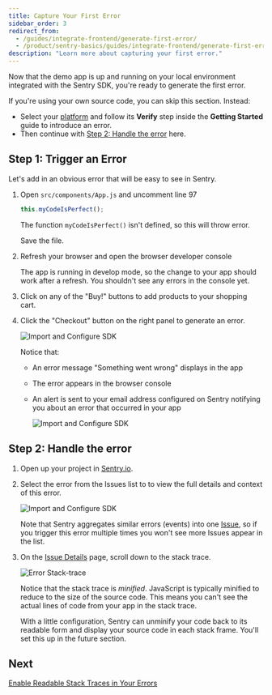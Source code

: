```yaml
---
title: Capture Your First Error
sidebar_order: 3
redirect_from:
  - /guides/integrate-frontend/generate-first-error/
  - /product/sentry-basics/guides/integrate-frontend/generate-first-error/
description: "Learn more about capturing your first error."
---
```


Now that the demo app is up and running on your local environment integrated with the Sentry SDK, you're ready to generate the first error.

If you're using your own source code, you can skip this section. Instead:

- Select your [platform](/platforms/) and follow its **Verify** step inside the **Getting Started** guide to introduce an error.
- Then continue with [Step 2: Handle the error](#step-2-handle-the-error) here.

## Step 1: Trigger an Error

Let's add in an obvious error that will be easy to see in Sentry.

1. Open `src/components/App.js` and uncomment line 97

   ```javascript {filename:src/components/App.js}
   this.myCodeIsPerfect();
   ```

   The function `myCodeIsPerfect()` isn't defined, so this will throw error.

   Save the file.

1. Refresh your browser and open the browser developer console

   The app is running in develop mode, so the change to your app should work after a refresh. You shouldn't see any errors in the console yet.

1. Click on any of the "Buy!" buttons to add products to your shopping cart.

1. Click the "Checkout" button on the right panel to generate an error.

   ![Import and Configure SDK](generate-first-error-01.png)

   Notice that:

   - An error message "Something went wrong" displays in the app
   - The error appears in the browser console
   - An alert is sent to your email address configured on Sentry notifying you about an error that occurred in your app

     ![Import and Configure SDK](generate-first-error-03.png)

## Step 2: Handle the error

1. Open up your project in [Sentry.io](https://sentry.io/).

2. Select the error from the Issues list to to view the full details and context of this error.

   ![Import and Configure SDK](generate-first-error-05.png)

   Note that Sentry aggregates similar errors (events) into one [Issue](product/issues/), so if you trigger this error multiple times you won't see more Issues appear in the list.

3. On the [Issue Details](/product/issues/issue-details/) page, scroll down to the stack trace.

   ![Error Stack-trace](generate-first-error-06.png)

   Notice that the stack trace is _minified_. JavaScript is typically minified to reduce to the size of the source code. This means you can't see the actual lines of code from your app in the stack trace.

   With a little configuration, Sentry can unminify your code back to its readable form and display your source code in each stack frame. You'll set this up in the future section.

## Next

[Enable Readable Stack Traces in Your Errors](/guides/integrate-frontend/upload-source-maps/)
